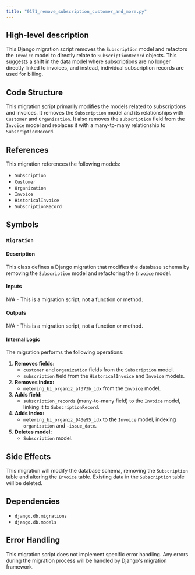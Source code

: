 ```yaml
---
title: "0171_remove_subscription_customer_and_more.py"
---
```


## High-level description
This Django migration script removes the `Subscription` model and refactors the `Invoice` model to directly relate to `SubscriptionRecord` objects. This suggests a shift in the data model where subscriptions are no longer directly linked to invoices, and instead, individual subscription records are used for billing.

## Code Structure
This migration script primarily modifies the models related to subscriptions and invoices. It removes the `Subscription` model and its relationships with `Customer` and `Organization`. It also removes the `subscription` field from the `Invoice` model and replaces it with a many-to-many relationship to `SubscriptionRecord`.

## References
This migration references the following models:
- `Subscription`
- `Customer`
- `Organization`
- `Invoice`
- `HistoricalInvoice`
- `SubscriptionRecord`

## Symbols
### `Migration`
#### Description
This class defines a Django migration that modifies the database schema by removing the `Subscription` model and refactoring the `Invoice` model.

#### Inputs
N/A - This is a migration script, not a function or method.

#### Outputs
N/A - This is a migration script, not a function or method.

#### Internal Logic
The migration performs the following operations:
1. **Removes fields:**
    - `customer` and `organization` fields from the `Subscription` model.
    - `subscription` field from the `HistoricalInvoice` and `Invoice` models.
2. **Removes index:**
    - `metering_bi_organiz_af373b_idx` from the `Invoice` model.
3. **Adds field:**
    - `subscription_records` (many-to-many field) to the `Invoice` model, linking it to `SubscriptionRecord`.
4. **Adds index:**
    - `metering_bi_organiz_943e95_idx` to the `Invoice` model, indexing `organization` and `-issue_date`.
5. **Deletes model:**
    - `Subscription` model.

## Side Effects
This migration will modify the database schema, removing the `Subscription` table and altering the `Invoice` table. Existing data in the `Subscription` table will be deleted.

## Dependencies
- `django.db.migrations`
- `django.db.models`

## Error Handling
This migration script does not implement specific error handling. Any errors during the migration process will be handled by Django's migration framework.
